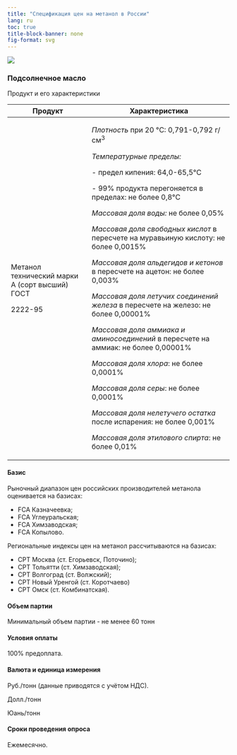 ```yaml
---
title: "Спецификация цен на метанол в России"
lang: ru
toc: true
title-block-banner: none
fig-format: svg
---
```


![](../images/icon-chemicals2.svg)

### Подсолнечное масло

Продукт и его характеристики

+------------------------------------------------+--------------------------------------------------------------------------------------+
| Продукт                                        | Характеристика                                                                       |
+================================================+======================================================================================+
| Метанол технический марки А (сорт высший) ГОСТ | *Плотность* при 20 °С: 0,791-0,792 г/см^3^                                           |
|                                                |                                                                                      |
| 2222-95                                        | *Температурные пределы:*                                                             |
|                                                |                                                                                      |
|                                                | \- предел кипения: 64,0-65,5°С                                                       |
|                                                |                                                                                      |
|                                                | \- 99% продукта перегоняется в пределах: не более 0,8°С                              |
|                                                |                                                                                      |
|                                                | *Массовая доля воды:* не более 0,05%                                                 |
|                                                |                                                                                      |
|                                                | *Массовая доля свободных кислот* в пересчете на муравьиную кислоту: не более 0,0015% |
|                                                |                                                                                      |
|                                                | *Массовая доля альдегидов и кетонов* в пересчете на ацетон: не более 0,003%          |
|                                                |                                                                                      |
|                                                | *Массовая доля летучих соединений железа* в пересчете на железо: не более 0,00001%   |
|                                                |                                                                                      |
|                                                | *Массовая доля аммиака и аминосоединений* в пересчете на аммиак: не более 0,00001%   |
|                                                |                                                                                      |
|                                                | *Массовая доля хлора*: не более 0,0001%                                              |
|                                                |                                                                                      |
|                                                | *Массовая доля серы*: не более 0,0001%                                               |
|                                                |                                                                                      |
|                                                | *Массовая доля нелетучего остатка* после испарения: не более 0,001%                  |
|                                                |                                                                                      |
|                                                | *Массовая доля этилового спирта*: не более 0,01%                                     |
+------------------------------------------------+--------------------------------------------------------------------------------------+

#### Базис

Рыночный диапазон цен российских производителей метанола оценивается на базисах:

-   FCA Казначеевка;
-   FCA Углеуральская;
-   FCA Химзаводская;
-   FCA Копылово.

Региональные индексы цен на метанол рассчитываются на базисах:

-   CPT Москва (ст. Егорьевск, Поточино);
-   CPT Тольятти (ст. Химзаводская);
-   СРТ Волгоград (ст. Волжский);
-   СРТ Новый Уренгой (ст. Коротчаево)
-   СРТ Омск (ст. Комбинатская).

#### Объем партии

Минимальный объем партии - не менее 60 тонн

#### Условия оплаты

100% предоплата.

#### Валюта и единица измерения

Руб./тонн (данные приводятся с учётом НДС).

Долл./тонн

Юань/тонн

#### Сроки проведения опроса

Ежемесячно.

